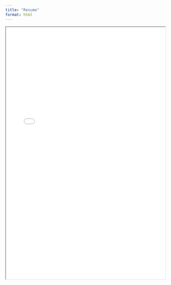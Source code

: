 ```yaml
---
title: "Resume"
format: html
---
```


<iframe src="/images/nbresume.pdf" width="100%" height="800px"></iframe>

